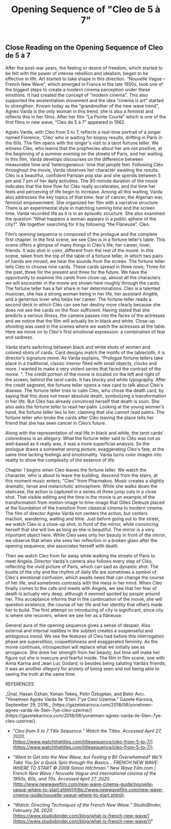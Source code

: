 ﻿---
title: 'Opening Sequence of "Cleo de 5 à 7"'
publishedAt: '2020-03-22'
summary: 'This is the summary of our blog post! This is the summary of our blog post! This is the summary of our blog post!'
---

## **Close Reading on the Opening Sequence of Cleo de 5 à 7**

After the post-war years, the feeling or desire of freedom, which started to be felt with the power of intense rebellion and idealism, began to be effective in life. Art started to take shape in this direction. “Nouvelle Vague – French New Wave”, which emerged in France in the late 1950s, took one of the biggest steps to create a modern cinema perception under these emotions. It had created the concept of "modern cinema". This also supported the existentialism movement and the idea “cinema is art” started to strengthen. Known today as the “grandmother of the new wave trend”, Agnes Varda is the only woman in this trend, she is also a feminist and reflects this in her films. After her film “La Pointe Courte” which is one of the first films in new wave, “Cleo de 5 à 7” appeared in 1962.

Agnès Varda, with Cleo from 5 to 7, reflects a real-time portrait of a singer named Florence, ‘Cléo’ who is waiting for biopsy results, drifting in Paris in the 60s. The film opens with the singer's visit to a tarot fortune teller. We witness Cléo, who learns that the prophecies about her are not positive, at the beginning of a summer evening on the streets of Paris, and her waiting. In this film, Varda develops discourses on the difference between measurable time and 'heterogeneous' time that people feel. Following Cléo throughout the movie, Varda observes her character awaiting the results. Cléo is a beautiful, confident Parisian pop star and she spends between 5 pm and 7 pm of her daily activities. The 90-minute duration of the movie indicates that the time flow for Cléo really accelerates, and the time her feels and perceiving of life begin to increase. Among all this waiting, Varda also addresses the key topics of that time: fear of cancer, the Algerian war, feminist empowerment. She organized her film with a narrative structure. There is an experimental style in matching running time and the screen time. Varda recorded life as it is in an episodic structure. She also examined the question “What happens a woman appears in a public sphere of the city?”. We together searching for it by following “the Flàneuse”, Cleo.

Film’s opening sequence is composed of the prologue and the complete first chapter. In the first scene, we see Cleo is in a fortune teller’s table. This scene offers a glimpse of many things in Cléo's life; her career, lover, friends. It was shot in color, different from the rest of the movie. In this scene, taken from the top of the table of a fortune teller, in which two pairs of hands are moved, we hear the sounds from the screen. The fortune teller tells Cléo to choose nine cards. These cards spread in three rows; Three for the past, three for the present and three for the future. We have the opportunity to examine the cards from close-up, almost all the characters we will encounter in the movie are shown here roughly through the cards. The fortune teller has a fair share in her determinations: Cléo is a talented musician, she has a strong woman being in her life, her assistant Angèle, and a generous lover who helps her career. The fortune teller reads a second deck in which Cléo can see her destiny more clearly because she does not see the cards on the floor sufficient. Having stated that she predicts a serious illness, the camera passes into the faces of the actresses and we notice that the film will actually be in black and white. Close-up shooting was used in the scenes where we watch the actresses at the table. Here we move on to Cléo's first emotional expression: a combination of fear and sadness.

Varda starts switching between black and white shots of women and colored shots of cards. Card designs match the motifs of the tablecloth, it is director’s signature move. As Varda explains, “Prologue fortune tellers take place in a traditional, classic interior filled with small objects, clocks and more. I wanted to make a very violent series that faced the contrast of the movie. ". The credit portion of the movie is located on the left and right of the screen, behind the tarot cards. It has blocky and white typography. After the credit segment, the fortune teller opens a new card to talk about Cleo's disease. The fortune teller tries to calm Cléo, who chose the death card, by saying that this does not mean absolute death, symbolizing a transformation in her life. But Cléo has already convinced herself that death is soon. She also asks the fortune teller to read her palm. Looking at the young woman's hand, the fortune teller lies to her, claiming that she cannot read palms. The fortune teller who broke the cards after Cléo leaving the place tells her friend that she has seen cancer in Cleo’s future.

Along with the representation of real life in black and white, the tarot cards’ coloredness is an allegory. What the fortune teller said to Cléo was not as well-based as it really was, it was a more superficial analysis. So the prologue draws a somewhat wrong picture, exaggerating Cléo's fate, at the same time lacking feelings and emotionality. Varda turns color images into reality to show the complexity of the essence of life.

Chapter 1 begins when Cleo leaves the fortune teller. We watch the character, who is about to leave the building, descend from the stairs, at this moment music enters; "Cleo" from Pharmakos. Music creates a slightly dramatic, tense and melancholic atmosphere. While she walks down the staircase, the action is captured in a series of three jump cuts in a close shot. That visible editing and the time in the movie is an example of the transformation from motion-image to time-image that Gilles Deleuze placed at the foundation of the transition from classical cinema to modern cinema. The film of director Agnès Varda not centers the action, but centers inaction, wandering, waiting and time. Just before going out to the street, we watch Cleo in a close-up shot, in front of the mirror, while convincing herself that she will live as long as she is beautiful. The mirror is a very important object here. While Cleo sees only her beauty in front of the mirror, we observe that when she sees her reflection in a broken glass after the opening sequence, she associates herself with death.

Then we watch Cleo from far away while walking the streets of Paris to meet Angela. Director Varda's camera also follows every step of Cléo, reflecting the vivid picture of Paris, which can said as dynamic shot. The bustle of the city and the rhythm of daily life are sometimes a symbol of Cléo's emotional confusion, which awaits news that can change the course of her life, and sometimes contrasts with the mess in her mind. When Cleo finally comes to the cafe and meets with Angela, we see that her fear of death is actually very deep, although it seemed spoiled by people around her. This acceptance informs that in the continuation of the movie, she will question existence, the course of her life and her identity that others made her to build. The first attempt on introducing of city is significant, since city is where she recovers, where we see her as a flàneuse.

General aura of the opening sequence gives a sense of despair. Also external and internal realities in the subtext creates a suspenseful and ambiguous mood. We see the features of Cleo had before this interrogation phase are superstition, coquettishness and exaggerated feminity. As the movie continues, introspection will replace what we initially see as arrogance. She drew her strength from her beauty, but time will make her figure out she is insecure and fearful inside. The film in film scene, one with Anna Karina and Jean Luc Godard, is besides being saluting Varda’s friends, it was an another allegory for anxiety of being seen and not being able to seeing the truth at the same time.

<p style={{ color: '#fdba74', fontStyle: 'italic', fontWeight: 'bold' }}>
  REFERENCES
</p>
_Ünal, Hasan Özhan, Kenan Tekeş, Pelin Özkaptan, and Bekir Avcı. “Yönetmen Agnès
Varda Ile ‘5'ten 7'ye Cléo’ Üzerine.” Gazete Karınca, September 29, 2018._ [https://gazetekarinca.com/2018/06/yonetmen-agnes-varda-ile-5ten-7ye-cleo-uzerine/](https://gazetekarinca.com/2018/06/yonetmen-agnes-varda-ile-5ten-7ye-cleo-uzerine/).

- “_Cleo from 5 to 7 Title Sequence.” Watch the Titles. Accessed April
  27, 2020._  
  [https://www.watchthetitles.com/titlesequence/cleo-from-5-to-7/](https://www.watchthetitles.com/titlesequence/cleo-from-5-to-7/).

- _“Want to Get into the New Wave, but Feeling a Bit Overwhelmed? We'll Take You for a Quick Spin through the Basics... FRENCH NEW WAVE: WHERE TO START © 2008 Simon Hitchman.” New Wave Film.com | French New Wave / Nouvelle Vague and international cinema of the 1950s, 60s, and 70s. Accessed April 27, 2020._  
  [http://www.newwavefilm.com/new-wave-cinema-guide/nouvelle-vague-where-to-start.shtml](http://www.newwavefilm.com/new-wave-cinema-guide/nouvelle-vague-where-to-start.shtml).

- _“Watch: Directing Techniques of the French New Wave.” StudioBinder, February 26, 2020._  
  [https://www.studiobinder.com/blog/what-is-french-new-wave/](https://www.studiobinder.com/blog/what-is-french-new-wave/)\*
